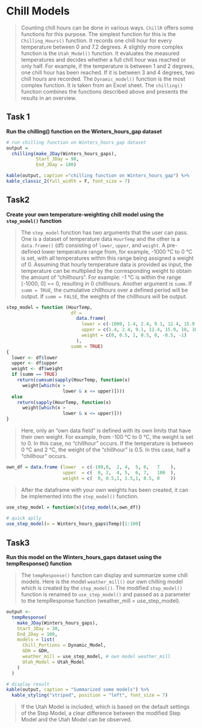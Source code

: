 # Chill Models



>
Counting chill hours can be done in various ways. `ChillR` offers some functions for this purpose. The simplest function for this is the `Chilling_Hours()` function. It records one chill hour for every temperature between 0 and 7.2 degrees.
A slightly more complex function is the `Utah_Model()` function. It evaluates the measured temperatures and decides whether a full chill hour was reached or only half. For example, if the temperature is between 1 and 2 degrees, one chill hour has been reached. If it is between 3 and 4 degrees, two chill hours are recorded.
The `Dynamic_model()` function is the most complex function. It is taken from an Excel sheet.
The `chilling()` function combines the functions described above and presents the results in an overview.




## Task 1

**Run the chilling() function on the Winters_hours_gap dataset**


```r

# run chilling function on Winters_hours_gap dataset
output =
  chilling(make_JDay(Winters_hours_gaps),
           Start_JDay = 90,
           End_JDay = 100)

kable(output, caption ="chilling function on Winters_hours_gap") %>%
kable_classic_2(full_width = F, font_size = 7)
```


## Task2


**Create your own temperature-weighting chill model using the `step_model()` function**

>
The `step_model` function has two arguments that the user can pass. One is a dataset of temperature data `HourTemp` and the other is a `data.frame()` (df) consisting of `lower`, `upper`, and `weight`. A pre-defined lower temperature range from, for example, -1000 °C to 0 °C is set, with all temperatures within this range being assigned a weight of 0. Assuming that hourly temperature data is provided as input, the
temperature can be multiplied by the corresponding weight to obtain the amount of "chillhours". For example: -1 °C is within the range [-1000, 0] == 0, resulting in 0 chillhours. Another argument is `summ`. If `summ = TRUE`, the cumulative chillhours over a defined period will be output. If `summ = FALSE`, the weights of the chillhours will be output.


```r
step_model = function (HourTemp,
                        df =
                          data.frame(
                            lower = c(-1000, 1.4, 2.4, 9.1, 12.4, 15.9, 18),
                            upper = c(1.4, 2.4, 9.1, 12.4, 15.9, 18, 1000),
                            weight = c(0, 0.5, 1, 0.5, 0, -0.5, -1)
                          ),
                        summ = TRUE)
{
  lower <- df$lower
  upper <- df$upper
  weight <- df$weight
  if (summ == TRUE)
    return(cumsum(sapply(HourTemp, function(x)
      weight[which(x >
                     lower & x <= upper)])))
  else
    return(sapply(HourTemp, function(x)
      weight[which(x >
                     lower & x <= upper)]))
}
```

>
Here, only an "own data field" is defined with its own limits that have their own weight. For example, from -100 °C to 0 °C, the weight is set to 0. In this case, no "chillhour" occurs. If the temperature is between 0 °C and 2 °C, the weight of the "chillhour" is 0.5. In this case, half a "chillhour" occurs.

```r
own_df = data.frame (lower  = c(-100,0,  2, 4,  5, 6,   7    ),
                     upper  = c(  0, 2,  4, 5,  6, 7,   100  ),
                     weight = c(  0, 0.5,1, 1.5,1, 0.5, 0    ))

```

>
After the dataframe with your own weights has been created, it can be implemented into the `step_model()` function.

```r
use_step_model = function(x){step_model(x,own_df)}
  
# quick aplly 
use_step_model(x = Winters_hours_gaps$Temp)[1:100]
```


## Task3

**Run this model on the Winters_hours_gaps dataset using the tempResponse() function**

>
The `tempResponse()` function can display and summarize some chill models. Here is the model `weather_mill()` our own chilling model which is created by the `step_model()`. The modified `step_model()` function is renamed to `use_step_model()` and passed as a parameter to the tempResponse function (weather_mill = use_step_model).

```r
output <-
  tempResponse(
    make_JDay(Winters_hours_gaps),
    Start_JDay = 30,
    End_JDay = 100,
    models = list(
      Chill_Portions = Dynamic_Model,
      GDH = GDH,
      weather_mill = use_step_model, # own model weather_mill
      Utah_Model = Utah_Model
    )
  )

# display result
kable(output, caption = "Summarized some models") %>%
  kable_styling("striped", position = "left", font_size = 7)
```

>
If the Utah Model is included, which is based on the default settings of the Step Model, a clear difference between the modified Step Model and the Utah Model can be observed.














